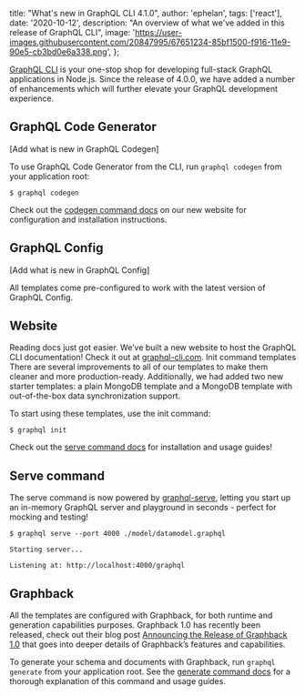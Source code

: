 
  title: "What's new in GraphQL CLI 4.1.0",
  author: 'ephelan',
  tags: ['react'],
  date: '2020-10-12',
  description: "An overview of what we've added in this release of GraphQL CLI",
  image:
    'https://user-images.githubusercontent.com/20847995/67651234-85bf1500-f916-11e9-90e5-cb3bd0e6a338.png',
};


[GraphQL CLI](http://graphql-cli.com) is your one-stop shop for developing full-stack GraphQL applications in Node.js. Since the release of 4.0.0, we have added a number of enhancements which will further elevate your GraphQL development experience.

## GraphQL Code Generator

[Add what is new in GraphQL Codegen]

To use GraphQL Code Generator from the CLI, run `graphql codegen` from your application root:

```shell
$ graphql codegen
```

Check out the [codegen command docs](https://graphql-cli.com/codegen) on our new website for configuration and installation instructions.

## GraphQL Config

[Add what is new in GraphQL Config]

All templates come pre-configured to work with the latest version of GraphQL Config.

## Website

Reading docs just got easier. We’ve built a new website to host the GraphQL CLI documentation! Check it out at [graphql-cli.com](https://graphql-cli.com).
Init command templates
There are several improvements to all of our templates to make them cleaner and more production-ready. Additionally, we had added two new starter templates: a plain MongoDB template and a MongoDB template with out-of-the-box data synchronization support.

To start using these templates, use the init command:

```shell
$ graphql init
```

Check out the [serve command docs](https://graphql-cli.com/serve) for installation and usage guides!

## Serve command

The serve command is now powered by [graphql-serve](https://www.npmjs.com/package/graphql-serve), letting you start up an in-memory GraphQL server and playground in seconds - perfect for mocking and testing!

```shell
$ graphql serve --port 4000 ./model/datamodel.graphql

Starting server...

Listening at: http://localhost:4000/graphql
```

## Graphback

All the templates are configured with Graphback, for both runtime and generation capabilities purposes. Graphback 1.0 has recently been released, check out their blog post [Announcing the Release of Graphback 1.0](https://graphback.dev/blog/2020/10/01/announcing-graphback-1.0) that goes into deeper details of Graphback’s features and capabilities.

To generate your schema and documents with Graphback, run `graphql generate` from your application root. See the [generate command docs](https://graphql-cli.com/generate) for a thorough explanation of this command and usage guides.
